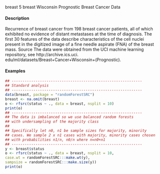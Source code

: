 breast 5
breast Wisconsin Prognostic Breast Cancer Data

#### Description
Recurrence of breast cancer from 198 breast cancer patients, all of which exhibited no evidence of
distant metastases at the time of diagnosis. The first 30 features of the data describe characteristics
of the cell nuclei present in the digitized image of a fine needle aspirate (FNA) of the breast mass.
Source
The data were obtained from the UCI machine learning repository, see http://archive.ics.uci.
edu/ml/datasets/Breast+Cancer+Wisconsin+(Prognostic).

#### Examples 
```r
## ------------------------------------------------------------
## Standard analysis
## ------------------------------------------------------------
data(breast, package = "randomForestSRC")
breast <- na.omit(breast)
o <- rfsrc(status ~ ., data = breast, nsplit = 10)
print(o)
## ------------------------------------------------------------
## The data is imbalanced so we use balanced random forests
## with undersampling of the majority class
##
## Specifically let n0, n1 be sample sizes for majority, minority
## cases. We sample 2 x n1 cases with majority, minority cases chosen
## with probabilities n1/n, n0/n where n=n0+n1
## ------------------------------------------------------------
y <- breast$status
o <- rfsrc(status ~ ., data = breast, nsplit = 10,
case.wt = randomForestSRC:::make.wt(y),
sampsize = randomForestSRC:::make.size(y))
print(o)
```
